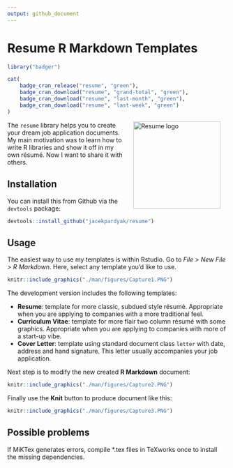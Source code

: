 ```yaml
---
output: github_document
---
```


# Resume R Markdown Templates

```r
library("badger")
```

```r
cat(
	badge_cran_release("resume", "green"),
	badge_cran_download("resume", "grand-total", "green"),
	badge_cran_download("resume", "last-month", "green"),
	badge_cran_download("resume", "last-week", "green")
)
```

<img src="./man/figures/logo.svg" alt="Resume logo" align="right" width="200" style="padding: 0 15px; float: right;"/>

The `resume` library helps you to create your dream job application documents. My main motivation was to learn how to write R libraries and show it off in my own résumé. Now I want to share it with others.

## Installation

You can install this from Github via the `devtools` package:

```r
devtools::install_github("jacekpardyak/resume")
```

## Usage

The easiest way to use my templates is within Rstudio. Go to *File > New File > R Markdown*. Here, select any template you'd like to use.

```r
knitr::include_graphics("./man/figures/Capture1.PNG")
```


The development version includes the following templates:

- **Resume**: template for more classic, subdued style résumé. Appropriate when you are applying to companies with a more traditional feel.
- **Curriculum Vitae**: template for more flair two column résumé with some graphics. Appropriate when you are applying to companies with more of a start-up vibe.
- **Cover Letter**: template using standard document class `letter` with date, address and hand signature. This letter usually accompanies your job application.

Next step is to modify the new created **R Markdown** document:

```r
knitr::include_graphics("./man/figures/Capture2.PNG")
```


Finally use the **Knit** button to produce document like this:

```r
knitr::include_graphics("./man/figures/Capture3.PNG")
```


## Possible problems

If MiKTex generates errors, compile *.tex files in TeXworks once to install the missing dependencies.
